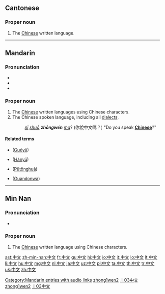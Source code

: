 ==Cantonese==
{{zh-hanzi|[[中]][[文]]}}

===Proper noun===
{{yue-proper noun|ts|jyut=zung1 man4, zung1 man2|rs=丨03}}

# The [[Chinese]] written language.

----

==Mandarin==
{{zh-hanzi|[[中]][[文]]}}

===Pronunciation===
* {{audio|zh-zhōngwén.ogg|audio}}
* {{IPA|[ tʂʊŋ˥˥uən˧˥ ]|lang=cmn}}
* {{audio|Zh-zhong1wen2.ogg|Mandarin audio}}

===Proper noun===
{{cmn-proper noun|ts|pin=Zhōngwén|pint=zhong1wen2|rs=丨03}}

# The [[Chinese]] written languages using Chinese characters.
# The Chinese spoken language, including all [[dialect]]s.
#: ''[[nǐ]] [[shuō]] '''zhōngwén''' [[ma]]''? (你說中文嗎？) "Do you speak '''[[Chinese]]'''?"

====Related terms====
* {{zh-ts|國語|国语}} ([[Guóyǔ]])
* {{zh-ts|漢語|汉语}} ([[Hànyǔ]])
* {{zh-ts|普通話|普通话}} ([[Pǔtōnghuà]])
* {{zh-ts|廣東話|广东话}} ([[Guandonwa]])

[[Category:Mandarin entries with audio links]]
[[Category:cmn:Beginning Mandarin in simplified script|zhong1wen2]]
[[Category:cmn:Beginning Mandarin in traditional script|丨03中文]]
[[Category:cmn:Languages in simplified script|zhong1wen2]]
[[Category:cmn:Languages in traditional script|丨03中文]]

----

==Min Nan==

===Pronunciation===
* {{IPA|[ tiɔŋ˧˧bun˧˥ ]|lang=nan}}

===Proper noun===
{{nan-proper noun|ts|poj=Tiong-bûn|pojt=tiong1bun5|rs=丨03}}

# The [[Chinese]] written language using Chinese characters.

[[ast:中文]]
[[zh-min-nan:中文]]
[[fr:中文]]
[[gu:中文]]
[[hi:中文]]
[[io:中文]]
[[it:中文]]
[[lo:中文]]
[[lt:中文]]
[[li:中文]]
[[hu:中文]]
[[mg:中文]]
[[nl:中文]]
[[ja:中文]]
[[uz:中文]]
[[pl:中文]]
[[ta:中文]]
[[th:中文]]
[[tr:中文]]
[[uk:中文]]
[[zh:中文]]